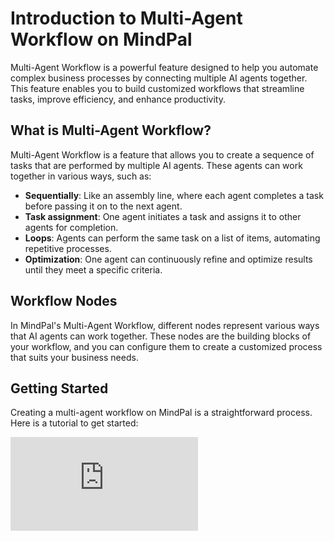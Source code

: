 # **Introduction to Multi-Agent Workflow on MindPal**


Multi-Agent Workflow is a powerful feature designed to help you automate complex business processes by connecting multiple AI agents together. This feature enables you to build customized workflows that streamline tasks, improve efficiency, and enhance productivity.

## **What is Multi-Agent Workflow?**



Multi-Agent Workflow is a feature that allows you to create a sequence of tasks that are performed by multiple AI agents. These agents can work together in various ways, such as:

- **Sequentially**: Like an assembly line, where each agent completes a task before passing it on to the next agent.
- **Task assignment**: One agent initiates a task and assigns it to other agents for completion.
- **Loops**: Agents can perform the same task on a list of items, automating repetitive processes.
- **Optimization**: One agent can continuously refine and optimize results until they meet a specific criteria.

## **Workflow Nodes**


In MindPal's Multi-Agent Workflow, different nodes represent various ways that AI agents can work together. These nodes are the building blocks of your workflow, and you can configure them to create a customized process that suits your business needs.

## **Getting Started**

Creating a multi-agent workflow on MindPal is a straightforward process. Here is a tutorial to get started:

<iframe
  style={{ width: "100%", aspectRatio: "16/9", marginTop: "32px" }}
  src="https://www.youtube.com/embed/FdyVchjE4WY?si=r6Dd1ajQUc9FrTc4"
  title="YouTube video player"
  frameBorder="0"
  allow="accelerometer; autoplay; clipboard-write; encrypted-media; gyroscope; picture-in-picture; web-share"
  allowFullScreen
></iframe>
